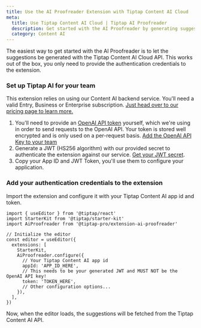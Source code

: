 ```yaml
---
title: Use the AI Proofreader Extension with Tiptap Content AI Cloud
meta:
  title: Use Tiptap Content AI Cloud | Tiptap AI Proofreader
  description: Get started with the AI Proofreader by generating suggestions with the Tiptap Content AI Cloud API.
  category: Content AI
---
```


The easiest way to get started with the AI Proofreader is to let the suggestions be generated with the Tiptap Content AI Cloud API. This works out of the box, you only need to provide the authentication credentials to the extension.

### Set up Tiptap AI for your team

This extension relies on using our Content AI backend service. You'll need a valid Entry, Business or Enterprise subscription. [Just head over to our pricing page to learn more.](https://tiptap.dev/pricing)

1. You'll need to provide an [OpenAI API token](https://platform.openai.com/docs/quickstart/account-setup) yourself, which we're using in order to send requests to the OpenAI API. Your token is stored well encrypted and is only used on a per-request basis. [Add the OpenAI API Key to your team](https://cloud.tiptap.dev/ai-settings)
2. Generate a JWT (HS256 algorithm) with our provided secret to authenticate the extension against our service. [Get your JWT secret](https://cloud.tiptap.dev/ai-settings).
3. Copy your App ID and JWT Token, you'll use them to configure your application.

### Add your authentication credentials to the extension

Import the extension and configure it with your Tiptap Content AI app id and token.

```tsx
import { useEditor } from '@tiptap/react'
import StarterKit from '@tiptap/starter-kit'
import AiProofreader from '@tiptap-pro/extension-ai-proofreader'

// Initialize the editor
const editor = useEditor({
  extensions: [
    StarterKit,
    AiProofreader.configure({
      // Your Tiptap Content AI app id
      appId: 'APP_ID_HERE',
      // This needs to be your generated JWT and MUST NOT be the OpenAI API key!
      token: 'TOKEN_HERE',
      // Other configuration options...
    }),
  ],
})
```

Now, when the editor loads, the suggestions will be fetched from the Tiptap Content AI API.
